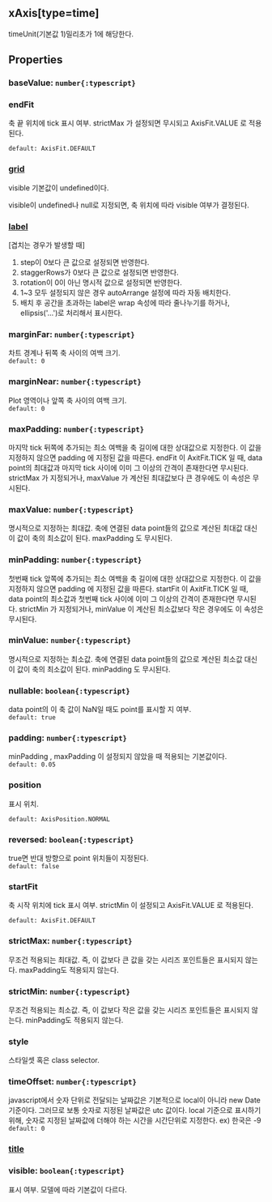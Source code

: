 ## xAxis[type=time]
timeUnit(기본값 1)밀리초가 1에 해당한다.
## Properties

### baseValue: `number{:typescript}`

### endFit
축 끝 위치에 tick 표시 여부.
 strictMax 가 설정되면 무시되고  AxisFit.VALUE 로 적용된다.  


`default: AxisFit.DEFAULT`  

### [grid](./time/grid)
visible 기본값이 undefined이다.


visible이 undefined나 null로 지정되면, 축 위치에 따라 visible 여부가 결정된다.  

### [label](./time/label)
[겹치는 경우가 발생할 때]
1. step이 0보다 큰 값으로 설정되면 반영한다.
2. staggerRows가 0보다 큰 값으로 설정되면 반영한다.
3. rotation이 0이 아닌 명시적 값으로 설정되면 반영한다.
4. 1~3 모두 설정되지 않은 경우 autoArrange 설정에 따라 자동 배치한다.
5. 배치 후 공간을 초과하는 label은 wrap 속성에 따라 줄나누기를 하거나, 
   ellipsis('...')로 처리해서 표시한다.  

### marginFar: `number{:typescript}`
차트 경계나 뒤쪽 축 사이의 여백 크기.  
`default: 0`  

### marginNear: `number{:typescript}`
Plot 영역이나 앞쪽 축 사이의 여백 크기.  
`default: 0`  

### maxPadding: `number{:typescript}`
마지막 tick 뒤쪽에 추가되는 최소 여백을 축 길이에 대한 상대값으로 지정한다.
이 값을 지정하지 않으면  padding 에 지정된 값을 따른다.
 endFit 이  AxitFit.TICK 일 때,
data point의 최대값과 마지막 tick 사이에 이미 그 이상의 간격이 존재한다면 무시된다.
 strictMax 가 지정되거나,  maxValue 가 계산된 최대값보다 큰 경우에도 이 속성은 무시된다.  

### maxValue: `number{:typescript}`
명시적으로 지정하는 최대값.
축에 연결된 data point들의 값으로 계산된 최대값 대신 이 값이 축의 최소값이 된다.
 maxPadding 도 무시된다.  

### minPadding: `number{:typescript}`
첫번째 tick 앞쪽에 추가되는 최소 여백을 축 길이에 대한 상대값으로 지정한다.
이 값을 지정하지 않으면  padding 에 지정된 값을 따른다.
 startFit 이  AxitFit.TICK 일 때,
data point의 최소값과 첫번째 tick 사이에 이미 그 이상의 간격이 존재한다면 무시된다.
 strictMin 가 지정되거나,  minValue 이 계산된 최소값보다 작은 경우에도 이 속성은 무시된다.  

### minValue: `number{:typescript}`
명시적으로 지정하는 최소값.
축에 연결된 data point들의 값으로 계산된 최소값 대신 이 값이 축의 최소값이 된다.
 minPadding 도 무시된다.  

### nullable: `boolean{:typescript}`
data point의 이 축 값이 NaN일 때도 point를 표시할 지 여부.  
`default: true`  

### padding: `number{:typescript}`
minPadding ,  maxPadding 이 설정되지 않았을 때 적용되는 기본값이다.  
`default: 0.05`  

### position
표시 위치.  


`default: AxisPosition.NORMAL`  

### reversed: `boolean{:typescript}`
true면 반대 방향으로 point 위치들이 지정된다.  
`default: false`  

### startFit
축 시작 위치에 tick 표시 여부.
 strictMin 이 설정되고  AxisFit.VALUE 로 적용된다.  


`default: AxisFit.DEFAULT`  

### strictMax: `number{:typescript}`
무조건 적용되는 최대값.
즉, 이 값보다 큰 값을 갖는 시리즈 포인트들은 표시되지 않는다.
maxPadding도 적용되지 않는다.  

### strictMin: `number{:typescript}`
무조건 적용되는 최소값.
즉, 이 값보다 작은 값을 갖는 시리즈 포인트들은 표시되지 않는다.
minPadding도 적용되지 않는다.  

### style
스타일셋 혹은 class selector.  

### timeOffset: `number{:typescript}`
javascript에서 숫자 단위로 전달되는 날짜값은 기본적으로 local이 아니라 new Date 기준이다.
그러므로 보통 숫자로 지정된 날짜값은 utc 값이다.
local 기준으로 표시하기 위해, 숫자로 지정된 날짜값에 더해야 하는 시간을 시간단위로 지정한다.
ex) 한국은 -9  
`default: 0`  

### [title](./time/title)
  

### visible: `boolean{:typescript}`
표시 여부.
모델에 따라 기본값이 다르다.  
